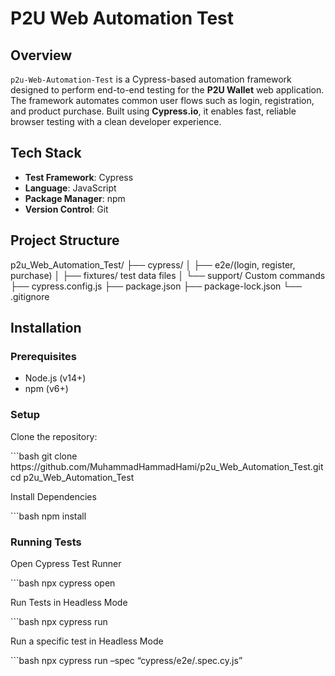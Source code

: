 # P2U Web Automation Test

## Overview

`p2u-Web-Automation-Test` is a Cypress-based automation framework designed to perform end-to-end testing for the **P2U Wallet** web application. The framework automates common user flows such as login, registration, and product purchase. Built using **Cypress.io**, it enables fast, reliable browser testing with a clean developer experience.

## Tech Stack

- **Test Framework**: Cypress
- **Language**: JavaScript
- **Package Manager**: npm
- **Version Control**: Git

## Project Structure

p2u_Web_Automation_Test/
├── cypress/
│ ├── e2e/(login, register, purchase)
│ ├── fixtures/ test data files
│ └── support/  Custom commands
├── cypress.config.js
├── package.json 
├── package-lock.json
└── .gitignore 


## Installation

### Prerequisites

- Node.js (v14+)
- npm (v6+)

### Setup

Clone the repository:

```bash
git clone https://github.com/MuhammadHammadHami/p2u_Web_Automation_Test.git
cd p2u_Web_Automation_Test

Install Dependencies 

```bash
npm install

### Running Tests

Open Cypress Test Runner

```bash
npx cypress open

Run Tests in Headless Mode

```bash
npx cypress run

Run a specific test in Headless Mode

```bash
npx cypress run --spec "cypress/e2e/<file-name>.spec.cy.js"



